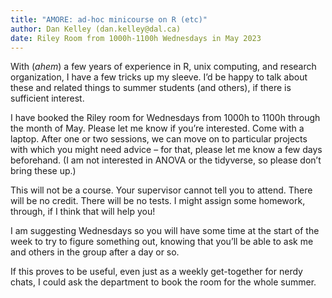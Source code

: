 ```yaml
---
title: "AMORE: ad-hoc minicourse on R (etc)"
author: Dan Kelley (dan.kelley@dal.ca)
date: Riley Room from 1000h-1100h Wednesdays in May 2023
---
```


With (*ahem*) a few years of experience in R, unix computing, and research
organization, I have a few tricks up my sleeve.  I'd be happy to talk about
these and related things to summer students (and others), if
there is sufficient interest.

I have booked the Riley room for Wednesdays from 1000h to 1100h through the
month of May. Please let me know if you're interested. Come with a laptop. After
one or two sessions, we can move on to particular projects with which you might
need advice -- for that, please let me know a few days beforehand. (I am not
interested in ANOVA or the tidyverse, so please don't bring these up.)

This will not be a course. Your supervisor cannot tell you to attend. There will
be no credit. There will be no tests. I might assign some homework, through, if
I think that will help you!

I am suggesting Wednesdays so you will have some time at the start of the week
to try to figure something out, knowing that you'll be able to ask me and others
in the group after a day or so.

If this proves to be useful, even just as a weekly get-together for nerdy chats,
I could ask the department to book the room for the whole summer.

